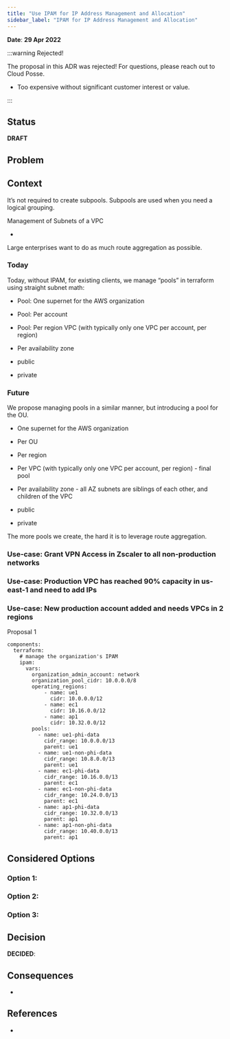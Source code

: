 ```yaml
---
title: "Use IPAM for IP Address Management and Allocation"
sidebar_label: "IPAM for IP Address Management and Allocation"
---
```


**Date**: **29 Apr 2022**

:::warning Rejected!

The proposal in this ADR was rejected! For questions, please reach out to Cloud Posse.

- Too expensive without significant customer interest or value.

:::

## Status

**DRAFT**

## Problem

## Context

It’s not required to create subpools. Subpools are used when you need a logical grouping.

Management of Subnets of a VPC

-

Large enterprises want to do as much route aggregation as possible.

### Today

Today, without IPAM, for existing clients, we manage “pools” in terraform using straight subnet math:

- Pool: One supernet for the AWS organization

- Pool: Per account

- Pool: Per region VPC (with typically only one VPC per account, per region)

- Per availability zone

- public

- private

### Future

We propose managing pools in a similar manner, but introducing a pool for the OU.

- One supernet for the AWS organization

- Per OU

- Per region

- Per VPC (with typically only one VPC per account, per region) - final pool

- Per availability zone - all AZ subnets are siblings of each other, and children of the VPC

- public

- private

The more pools we create, the hard it is to leverage route aggregation.

### Use-case: Grant VPN Access in Zscaler to all non-production networks

### Use-case: Production VPC has reached 90% capacity in us-east-1 and need to add IPs

### Use-case: New production account added and needs VPCs in 2 regions

Proposal 1

```
components:
  terraform:
    # manage the organization's IPAM
    ipam:
      vars:
        organization_admin_account: network
        organization_pool_cidr: 10.0.0.0/8
        operating_regions:
            - name: ue1
              cidr: 10.0.0.0/12
            - name: ec1
              cidr: 10.16.0.0/12
            - name: ap1
              cidr: 10.32.0.0/12
        pools:
          - name: ue1-phi-data
            cidr_range: 10.0.0.0/13
            parent: ue1
          - name: ue1-non-phi-data
            cidr_range: 10.8.0.0/13
            parent: ue1
          - name: ec1-phi-data
            cidr_range: 10.16.0.0/13
            parent: ec1
          - name: ec1-non-phi-data
            cidr_range: 10.24.0.0/13
            parent: ec1
          - name: ap1-phi-data
            cidr_range: 10.32.0.0/13
            parent: ap1
          - name: ap1-non-phi-data
            cidr_range: 10.40.0.0/13
            parent: ap1

```

## Considered Options

### Option 1:

### Option 2:

### Option 3:

## Decision

**DECIDED**:

## Consequences

-

## References

-


